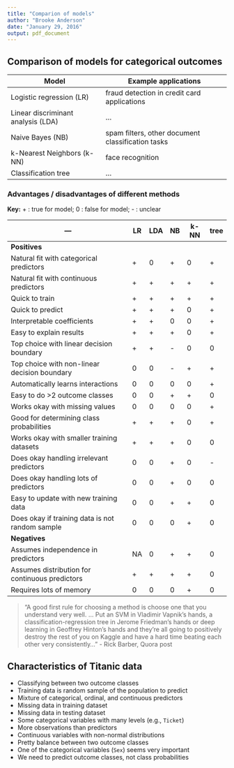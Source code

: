 ```yaml
---
title: "Comparion of models"
author: "Brooke Anderson"
date: "January 29, 2016"
output: pdf_document
---
```


## Comparison of models for categorical outcomes


Model  | Example applications
------ | ----------------
Logistic regression (LR) | fraud detection in credit card applications
Linear discriminant analysis (LDA) | ...
Naive Bayes (NB) | spam filters, other document classification tasks
k-Nearest Neighbors (k-NN) | face recognition
Classification tree | ...

### Advantages / disadvantages of different methods

**Key:** + : true for model; 0 : false for model; - : unclear

---  | LR | LDA | NB | k-NN | tree 
------------- | ------------- | ---- | -------| ---------| ---
**Positives** |  |  | | |
Natural fit with categorical predictors | + | 0 | + | 0 | +
Natural fit with continuous predictors | + | + | + | + | +
Quick to train | + | +  | + | + | +
Quick to predict | + | + | + | 0 | +
Interpretable coefficients | + | + | 0 | 0 | +
Easy to explain results | + | + | + | 0 | + 
Top choice with linear decision boundary | + | + | - | 0 | 0
Top choice with non-linear decision boundary | 0 | 0 | - | + | +
Automatically learns interactions | 0 | 0 | 0 | 0 | +
Easy to do >2 outcome classes | 0 | 0 | + | + | 0
Works okay with missing values | 0 | 0 | 0 | 0 | +
Good for determining class probabilities | + | + | +  | 0 | +
Works okay with smaller training datasets | + | + | + | 0 | 0
Does okay handling irrelevant predictors | 0  | 0 | + | 0 | -
Does okay handling lots of predictors | 0 | 0 | + | 0 | 0
Easy to update with new training data | 0 | 0 | + | + | 0
Does okay if training data is not random sample | 0 | 0 | 0 | + | 0
**Negatives** |  |  | | |
Assumes independence in predictors | NA | 0 | + | + | 0 
Assumes distribution for continuous predictors | + | + | + | + | 0
Requires lots of memory | 0 | 0 | 0 | + | 0

> "A good first rule for choosing a method is choose one that you understand very well. ...  Put an SVM in Vladimir Vapnik's hands, a classification-regression tree in Jerome Friedman's hands or deep learning in Geoffrey Hinton's hands and they're all going to positively destroy the rest of you on Kaggle and have a hard time beating each other very consistently..." - Rick Barber, Quora post

## Characteristics of Titanic data

- Classifying between two outcome classes
- Training data is random sample of the population to predict
- Mixture of categorical, ordinal, and continuous predictors
- Missing data in training dataset
- Missing data in testing dataset
- Some categorical variables with many levels (e.g., `Ticket`)
- More observations than predictors
- Continuous variables with non-normal distributions
- Pretty balance between two outcome classes
- One of the categorical variables (`Sex`) seems very important
- We need to predict outcome classes, not class probabilities